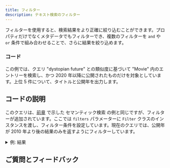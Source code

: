 ```yaml
---
title: フィルター
description: テキスト検索のフィルター
---
```



フィルターを使用すると、検索結果をより正確に絞り込むことができます。プロパティだけでなくメタデータでもフィルターでき、複数のフィルターを `and` や `or` 条件で組み合わせることで、さらに結果を絞り込めます。

### <i class="fa-solid fa-code"></i> コード

この例では、クエリ "dystopian future" との類似度に基づいて "Movie" 内のエントリーを検索し、かつ 2020 年以降に公開されたものだけを対象としています。上位 5 件について、タイトルと公開年を出力します。

<FilteredTextBlock
  text={PyCode}
  startMarker="# FilteredSemanticSearch"
  endMarker="# END FilteredSemanticSearch"
  language="py"
/>

## <i class="fa-solid fa-chalkboard"></i> コードの説明

このクエリは、[前章](./10_semantic.mdx) で示した セマンティック検索 の例と同じですが、フィルターが追加されています。ここでは `filters` パラメーターに `Filter` クラスのインスタンスを渡し、フィルター条件を設定しています。現在のクエリでは、公開年が 2010 年より後の結果のみを返すようにフィルターしています。

<details>
  <summary>例: 結果</summary>

```text
Dune 2021
Distance to query: 0.199

Tenet 2020
Distance to query: 0.200

Mission: Impossible - Dead Reckoning Part One 2023
Distance to query: 0.207

Onward 2020
Distance to query: 0.214

Jurassic World Dominion 2022
Distance to query: 0.216
```

</details>


## ご質問とフィードバック


<DocsFeedback/>